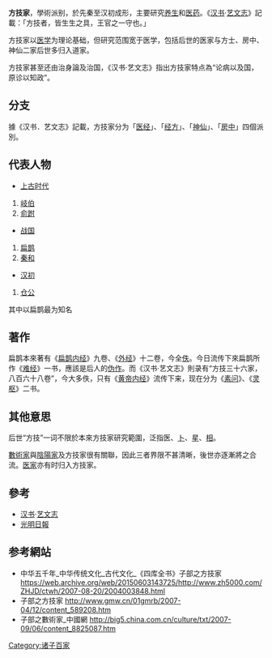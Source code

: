 '''方技家'''，學術派别，於先秦至汉初成形，主要研究[[养生|养生]]和[[医药|医药]]。《[[汉书|汉书]]·[[艺文志|艺文志]]》記載：「方技者，皆生生之具，王官之一守也。」

方技家以[[医学|医学]]为理论基础，但研究范围宽于医学，包括后世的医家与方士、房中、神仙二家后世多归入道家。

方技家甚至还由治身論及治国，《汉书·艺文志》指出方技家特点為“论病以及国，原诊以知政”。

== 分支  ==
據《汉书．艺文志》記載，方技家分为「[[医经家|医经]]」、「[[经方|经方]]」、「[[神仙家|神仙]]」、「[[房中|房中]]」四個派別。

==代表人物 ==
*[[上古时代|上古时代]]
#[[岐伯|岐伯]] 
#[[俞跗|俞跗]]
*[[战国|战国]]
#[[扁鹊|扁鹊]]
#[[秦和|秦和]]
*[[汉初|汉初]]
#[[仓公|仓公]]

其中以扁鹊最为知名

== 著作 ==
扁鹊本來著有《[[扁鹊内经|扁鹊内经]]》九卷、《[[扁鹊外经|外经]]》十二卷，今全[[佚|佚]]。今日流传下來扁鹊所作《[[难经|难经]]》一书，應該是后人的[[伪作|伪作]]。而《汉书·艺文志》則录有“方技三十六家，八百六十八卷”，今大多佚，只有《[[黄帝内经|黄帝内经]]》流传下来，现在分为《[[素问|素问]]》、《[[灵枢|灵枢]]》二书。  

== 其他意思 ==
后世“方技”一词不限於本來方技家研究範圍，泛指医、[[占卜|卜]]、[[占星|星]]、[[相學|相]]。

[[數術家|數術家]]與[[陰陽家|陰陽家]]及方技家很有關聯，因此三者界限不甚清晰，後世亦逐漸將之合流。[[医家|医家]]亦有时归入方技家。

==參考==
*[[汉书|汉书]]·[[艺文志|艺文志]]
*[[光明日報|光明日報]]

==参考網站==
<div class="references-small">
<references />
*中华五千年_中华传统文化_古代文化_《四库全书》子部之方技家 https://web.archive.org/web/20150603143725/http://www.zh5000.com/ZHJD/ctwh/2007-08-20/2004003848.html
*子部之方技家 http://www.gmw.cn/01gmrb/2007-04/12/content_589208.htm {{Wayback|url=http://www.gmw.cn/01gmrb/2007-04/12/content_589208.htm |date=20070427194750 }}
*子部之數術家_中國網 http://big5.china.com.cn/culture/txt/2007-09/06/content_8825087.htm {{Wayback|url=http://big5.china.com.cn/culture/txt/2007-09/06/content_8825087.htm |date=20190521215839 }}
</div>
{{諸子百家}}
{{Philo-stub}}
[[Category:诸子百家|Category:诸子百家]]